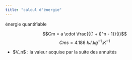 ```yaml
---
title: "calcul d'énergie"
---
```


énergie quantifiable

$$Cm = a \cdot \frac{{(1 + i)^n - 1}}{i}$$
$$Cms = 4.186~kJ.kg^{-1}.K^{-1}$$

 - \$V_n\$ : la valeur acquise par la suite des annuités


